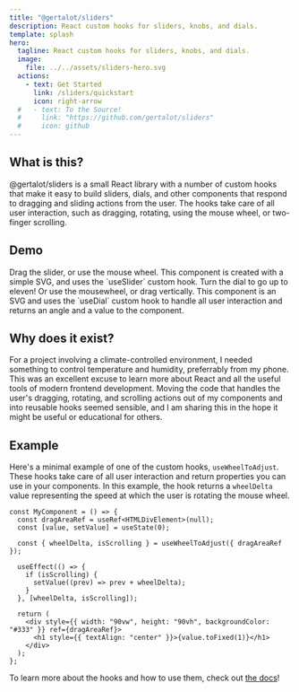 ```yaml
---
title: "@gertalot/sliders"
description: React custom hooks for sliders, knobs, and dials.
template: splash
hero:
  tagline: React custom hooks for sliders, knobs, and dials.
  image:
    file: ../../assets/sliders-hero.svg
  actions:
    - text: Get Started
      link: /sliders/quickstart
      icon: right-arrow
  #   - text: To the Source!
  #     link: "https://github.com/gertalot/sliders"
  #     icon: github
---
```



## What is this?

@gertalot/sliders is a small React library with a number of custom hooks that make it easy to build sliders, dials, and
other components that respond to dragging and sliding actions from the user. The hooks take care of all user
interaction, such as dragging, rotating, using the mouse wheel, or two-finger scrolling.

## Demo

<CardGrid>
  <Card title="Slider">
    Drag the slider, or use the mouse wheel. This component is created with a simple SVG, and uses the `useSlider`
    custom hook.
    <VolumeSlider client:idle />
  </Card>
  <Card title="Dial">
    Turn the dial to go up to eleven! Or use the mousewheel, or drag vertically. This component is an SVG and uses the
    `useDial` custom hook to handle all user interaction and returns an angle and a value to the component.
    <VolumeDial client:idle />
  </Card>
</CardGrid>

## Why does it exist?

For a project involving a climate-controlled environment, I needed something to control temperature and humidity,
preferrably from my phone. This was an excellent excuse to learn more about React and all the useful tools of modern
frontend development. Moving the code that handles the user's dragging, rotating, and scrolling actions out of my
components and into reusable hooks seemed sensible, and I am sharing this in the hope it might be useful or educational
for others.

## Example

Here's a minimal example of one of the custom hooks, `useWheelToAdjust`. These hooks take care of all user interaction
and return properties you can use in your components. In this example, the hook returns a `wheelDelta` value
representing the speed at which the user is rotating the mouse wheel.

```tsx {5}
const MyComponent = () => {
  const dragAreaRef = useRef<HTMLDivElement>(null);
  const [value, setValue] = useState(0);

  const { wheelDelta, isScrolling } = useWheelToAdjust({ dragAreaRef });

  useEffect(() => {
    if (isScrolling) {
      setValue((prev) => prev + wheelDelta);
    }
  }, [wheelDelta, isScrolling]);

  return (
    <div style={{ width: "90vw", height: "90vh", backgroundColor: "#333" }} ref={dragAreaRef}>
      <h1 style={{ textAlign: "center" }}>{value.toFixed(1)}</h1>
    </div>
  );
};
```

To learn more about the hooks and how to use them, check out [the docs](/sliders/quickstart)!
